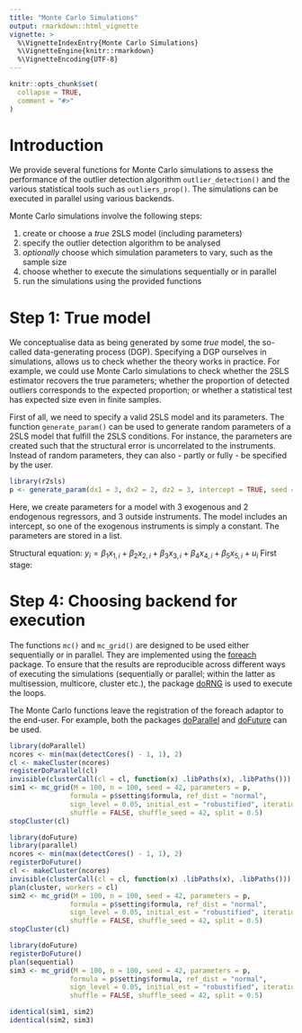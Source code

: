 ```yaml
---
title: "Monte Carlo Simulations"
output: rmarkdown::html_vignette
vignette: >
  %\VignetteIndexEntry{Monte Carlo Simulations}
  %\VignetteEngine{knitr::rmarkdown}
  %\VignetteEncoding{UTF-8}
---
```


```r
knitr::opts_chunk$set(
  collapse = TRUE,
  comment = "#>"
)
```

# Introduction
We provide several functions for Monte Carlo simulations to assess the 
performance of the outlier detection algorithm `outlier_detection()` and the 
various statistical tools such as `outliers_prop()`. The simulations can be
executed in parallel using various backends.

Monte Carlo simulations involve the following steps:

1. create or choose a *true* 2SLS model (including parameters)
2. specify the outlier detection algorithm to be analysed
3. *optionally* choose which simulation parameters to vary, such as the sample
size
4. choose whether to execute the simulations sequentially or in parallel
5. run the simulations using the provided functions

# Step 1: True model
We conceptualise data as being generated by some *true* model, the so-called
data-generating process (DGP). Specifying a DGP ourselves in simulations, allows
us to check whether the theory works in practice. For example, we could use
Monte Carlo simulations to check whether the 2SLS estimator recovers the true
parameters; whether the proportion of detected outliers corresponds to the 
expected proportion; or whether a statistical test has expected size even in
finite samples.

First of all, we need to specify a valid 2SLS model and its parameters. The
function `generate_param()` can be used to generate random parameters of a 2SLS
model that fulfill the 2SLS conditions. For instance, the parameters are created
such that the structural error is uncorrelated to the instruments. Instead of 
random parameters, they can also - partly or fully - be specified by the user.

```r
library(r2sls)
p <- generate_param(dx1 = 3, dx2 = 2, dz2 = 3, intercept = TRUE, seed = 42)
```

Here, we create parameters for a model with 3 exogenous and 2 endogenous 
regressors, and 3 outside instruments. The model includes an intercept, so one
of the exogenous instruments is simply a constant. The parameters are stored in
a list.

Structural equation: $y_{i} = \beta_{1} x_{1,i} + \beta_{2} x_{2,i} + \beta_{3} x_{3,i} + \beta_{4} x_{4,i} + \beta_{5} x_{5,i} + u_{i}$
First stage:

# Step 4: Choosing backend for execution
The functions `mc()` and `mc_grid()` are designed to be used either sequentially
or in parallel. They are implemented using the 
[foreach](https://cran.r-project.org/web/packages/foreach/index.html) package.
To ensure that the results are reproducible across different ways of executing 
the simulations (sequentially or parallel; within the latter as multisession, 
multicore, cluster etc.), the package 
[doRNG](https://cran.r-project.org/web/packages/doRNG/index.html) is used to
execute the loops.

The Monte Carlo functions leave the registration of the foreach adaptor to the
end-user. For example, both the packages 
[doParallel](https://cran.r-project.org/web/packages/doParallel/index.html) and
[doFuture](https://cran.r-project.org/web/packages/doFuture/index.html) can be
used.

```r
library(doParallel)
ncores <- min(max(detectCores() - 1, 1), 2)
cl <- makeCluster(ncores)
registerDoParallel(cl)
invisible(clusterCall(cl = cl, function(x) .libPaths(x), .libPaths()))
sim1 <- mc_grid(M = 100, n = 100, seed = 42, parameters = p, 
               formula = p$setting$formula, ref_dist = "normal", 
               sign_level = 0.05, initial_est = "robustified", iterations = 0,
               shuffle = FALSE, shuffle_seed = 42, split = 0.5)
stopCluster(cl)
```

```r
library(doFuture)
library(parallel)
ncores <- min(max(detectCores() - 1, 1), 2)
registerDoFuture()
cl <- makeCluster(ncores)
invisible(clusterCall(cl = cl, function(x) .libPaths(x), .libPaths()))
plan(cluster, workers = cl)
sim2 <- mc_grid(M = 100, n = 100, seed = 42, parameters = p, 
               formula = p$setting$formula, ref_dist = "normal", 
               sign_level = 0.05, initial_est = "robustified", iterations = 0,
               shuffle = FALSE, shuffle_seed = 42, split = 0.5)
stopCluster(cl)
```

```r
library(doFuture)
registerDoFuture()
plan(sequential)
sim3 <- mc_grid(M = 100, n = 100, seed = 42, parameters = p, 
               formula = p$setting$formula, ref_dist = "normal", 
               sign_level = 0.05, initial_est = "robustified", iterations = 0,
               shuffle = FALSE, shuffle_seed = 42, split = 0.5)
```

```r
identical(sim1, sim2)
identical(sim2, sim3)
```






